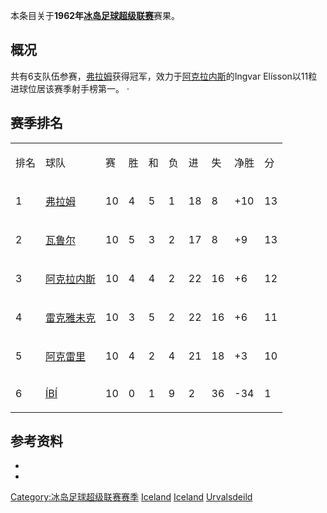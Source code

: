 本条目关于'''1962年[[冰岛足球超级联赛|冰岛足球超级联赛]]'''赛果。

==概况==
共有6支队伍参赛，[[弗拉姆足球俱乐部|弗拉姆]]获得冠军，效力于[[阿克拉内斯竞技俱乐部|阿克拉内斯]]的Ingvar Elísson以11粒进球位居该赛季射手榜第一。 ·

==赛季排名==
{| class="wikitable" style="text-align: center;"
|排名||球队||赛||胜||和||负||进||失||净胜||分
|-
|1||[[弗拉姆足球俱乐部|弗拉姆]]||10||4||5||1||18||8||+10||13
|-
|2||[[瓦鲁尔足球俱乐部|瓦鲁尔]]||10||5||3||2||17||8||+9||13
|-
|3||[[阿克拉内斯竞技俱乐部|阿克拉内斯]]||10||4||4||2||22||16||+6||12
|-
|4||[[雷克雅未克足球俱乐部|雷克雅未克]]||10||3||5||2||22||16||+6||11
|-
|5||[[阿克雷里竞技俱乐部|阿克雷里]]||10||4||2||4||21||18||+3||10
|-
|6||[[Íþróttabandalag_Ísafjarðar|ÍBÍ]]||10||0||1||9||2||36||-34||1
|}

==参考资料==
* {{cite web |title=Iceland Final League Tables 1912-1998 |url=http://www.rsssf.com/tablesi/ijshist.html |publisher=[[RSSSF|RSSSF]] |accessdate=2018-06-18 |archive-date=2019-12-25 |archive-url=https://web.archive.org/web/20191225230011/http://rsssf.com/tablesi/ijshist.html |dead-url=no }}
* {{cite web |title=Iceland - Topscorers |url=http://www.rsssf.com/tablesi/ijstops.html |website=www.rsssf.com |publisher=[[RSSSF|RSSSF]] |accessdate=2018-06-18 |archive-date=2019-04-07 |archive-url=https://web.archive.org/web/20190407162501/http://www.rsssf.com/tablesi/ijstops.html |dead-url=no }}

{{冰岛足球超级联赛赛季}}
{{1961–62 in European football (UEFA)}}
{{1962–63 in European football (UEFA)}}


[[Category:冰岛足球超级联赛赛季|Category:冰岛足球超级联赛赛季]]
[[Category:1962年至1963年本土足球联赛|Iceland]] 
[[Category:1961年至1962年本土足球联赛|Iceland]] 
[[Category:1962年冰岛|Urvalsdeild]]